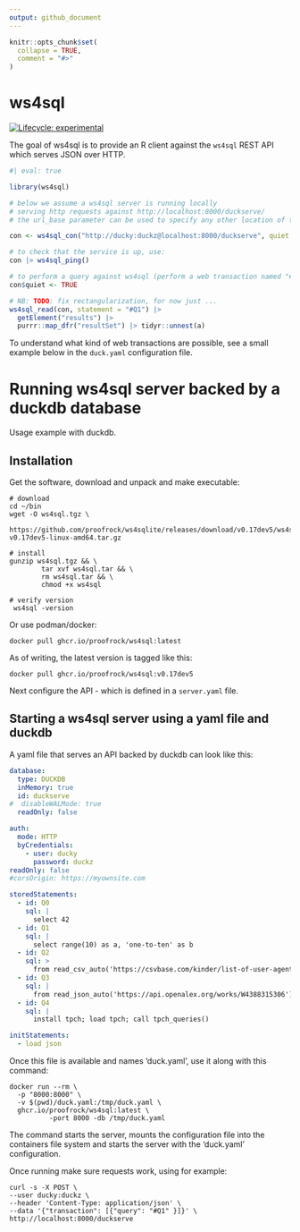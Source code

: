 ```yaml
---
output: github_document
---
```


<!-- README.md is generated from README.Rmd. Please edit that file -->

```r
knitr::opts_chunk$set(
  collapse = TRUE,
  comment = "#>"
)
```

# ws4sql

<!-- badges: start -->
[![Lifecycle: experimental](https://img.shields.io/badge/lifecycle-experimental-orange.svg)](https://lifecycle.r-lib.org/articles/stages.html#experimental)
<!-- badges: end -->

The goal of ws4sql is to provide an R client against the `ws4sql` REST API which serves JSON over HTTP.

```r
#| eval: true

library(ws4sql)

# below we assume a ws4sql server is running locally 
# serving http requests against http://localhost:8000/duckserve/
# the url_base parameter can be used to specify any other location of the service

con <- ws4sql_con("http://ducky:duckz@localhost:8000/duckserve", quiet = FALSE)

# to check that the service is up, use:
con |> ws4sql_ping()

# to perform a query against ws4sql (perform a web transaction named "#Q1"), use:
con$quiet <- TRUE

# NB: TODO: fix rectangularization, for now just ...
ws4sql_read(con, statement = "#Q1") |> 
  getElement("results") |> 
  purrr::map_dfr("resultSet") |> tidyr::unnest(a)

```

To understand what kind of web transactions are possible, see a small example below in the `duck.yaml` configuration file.

# Running ws4sql server backed by a duckdb database

Usage example with duckdb.

## Installation

Get the software, download and unpack and make executable:

    # download
    cd ~/bin
    wget -O ws4sql.tgz \
            https://github.com/proofrock/ws4sqlite/releases/download/v0.17dev5/ws4sql-v0.17dev5-linux-amd64.tar.gz

    # install
    gunzip ws4sql.tgz && \
            tar xvf ws4sql.tar && \
            rm ws4sql.tar && \
            chmod +x ws4sql
    
    # verify version
     ws4sql -version

Or use podman/docker:

    docker pull ghcr.io/proofrock/ws4sql:latest

As of writing, the latest version is tagged like this:

    docker pull ghcr.io/proofrock/ws4sql:v0.17dev5

Next configure the API - which is defined in a `server.yaml` file.

## Starting a ws4sql server using a yaml file and duckdb

A yaml file that serves an API backed by duckdb can look like this:

```yaml
database:
  type: DUCKDB
  inMemory: true
  id: duckserve
#  disableWALMode: true
  readOnly: false

auth:
  mode: HTTP
  byCredentials:
    - user: ducky
      password: duckz
readOnly: false
#corsOrigin: https://myownsite.com

storedStatements:
  - id: Q0
    sql: |
      select 42
  - id: Q1
    sql: |
      select range(10) as a, 'one-to-ten' as b
  - id: Q2
    sql: >
      from read_csv_auto('https://csvbase.com/kinder/list-of-user-agents')
  - id: Q3
    sql: |
      from read_json_auto('https://api.openalex.org/works/W4388315306')
  - id: Q4
    sql: |
      install tpch; load tpch; call tpch_queries()

initStatements:
  - load json
```

Once this file is available and names 'duck.yaml', use it along with this command:

    docker run --rm \
      -p "8000:8000" \
      -v $(pwd)/duck.yaml:/tmp/duck.yaml \
      ghcr.io/proofrock/ws4sql:latest \
              -port 8000 -db /tmp/duck.yaml

The command starts the server, mounts the configuration file into the containers file system and starts the server with the 'duck.yaml' configuration.

Once running make sure requests work, using for example:

    curl -s -X POST \
    --user ducky:duckz \
    --header 'Content-Type: application/json' \
    --data '{"transaction": [{"query": "#Q1" }]}' \
    http://localhost:8000/duckserve

